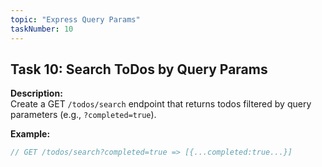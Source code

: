 ```yaml
---
topic: "Express Query Params"
taskNumber: 10
---
```


## Task 10: Search ToDos by Query Params

**Description:**  
Create a GET `/todos/search` endpoint that returns todos filtered by query parameters (e.g., `?completed=true`).

**Example:**
```js
// GET /todos/search?completed=true => [{...completed:true...}]
``` 